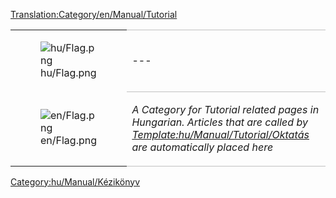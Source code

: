 [[Translation:Category/en/Manual/Tutorial]]

{| 
|- valign="top"
| [[File:hu/Flag.png]]
| style="border-top:1px solid silver; border-bottom:1px solid silver;" |---
|- valign="top"
| [[File:en/Flag.png]]
| style="border-bottom:1px solid silver;" |''A Category for Tutorial related pages in Hungarian. Articles that are called by [[Template:hu/Manual/Tutorial/Oktatás]] are automatically placed here''
|}

[[Category:hu/Manual/Kézikönyv]]